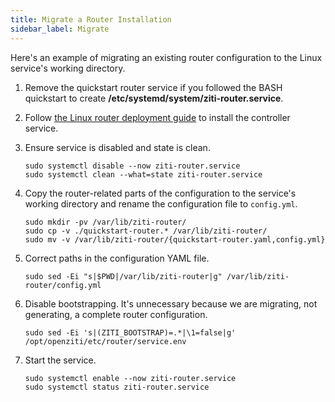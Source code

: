 ```yaml
---
title: Migrate a Router Installation
sidebar_label: Migrate
---
```


Here's an example of migrating an existing router configuration to the Linux service's working directory.

1. Remove the quickstart router service if you followed the BASH quickstart to create **/etc/systemd/system/ziti-router.service**.
1. Follow [the Linux router deployment guide](/guides/deployments/40-router/20-linux.mdx) to install the controller service.
1. Ensure service is disabled and state is clean.
    
    ```text
    sudo systemctl disable --now ziti-router.service
    sudo systemctl clean --what=state ziti-router.service
    ```

1. Copy the router-related parts of the configuration to the service's working directory and rename the configuration file to `config.yml`.

    ```text
    sudo mkdir -pv /var/lib/ziti-router/
    sudo cp -v ./quickstart-router.* /var/lib/ziti-router/
    sudo mv -v /var/lib/ziti-router/{quickstart-router.yaml,config.yml}
    ```

1. Correct paths in the configuration YAML file.

    ```text
    sudo sed -Ei "s|$PWD|/var/lib/ziti-router|g" /var/lib/ziti-router/config.yml
    ```

1. Disable bootstrapping. It's unnecessary because we are migrating, not generating, a complete router configuration.

    ```text
    sudo sed -Ei 's|(ZITI_BOOTSTRAP)=.*|\1=false|g' /opt/openziti/etc/router/service.env
    ```

1. Start the service.

    ```text
    sudo systemctl enable --now ziti-router.service
    sudo systemctl status ziti-router.service
    ```
